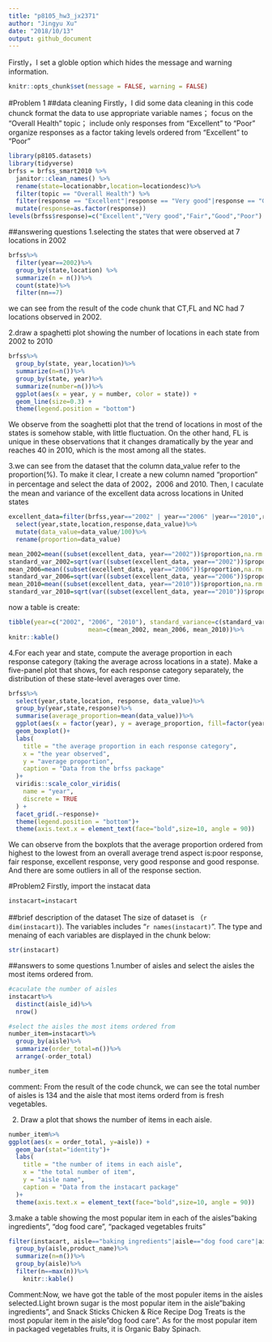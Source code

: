 ```yaml
---
title: "p8105_hw3_jx2371"
author: "Jingyu Xu"
date: "2018/10/13"
output: github_document
---
```

Firstly，I set a globle option which hides the message and warning information.
```r
knitr::opts_chunk$set(message = FALSE, warning = FALSE)
```

#Problem 1
##data cleaning
Firstly，I did some data cleaning in this code chunck
format the data to use appropriate variable names； 
focus on the “Overall Health” topic； 
include only responses from “Excellent” to “Poor”  
organize responses as a factor taking levels ordered from “Excellent” to “Poor”  

```r
library(p8105.datasets)
library(tidyverse)
brfss = brfss_smart2010 %>%
  janitor::clean_names() %>%
  rename(state=locationabbr,location=locationdesc)%>%
  filter(topic == "Overall Health") %>% 
  filter(response == "Excellent"|response == "Very good"|response == "Good"|response == "Fair"|response == "Poor")%>%
  mutate(response=as.factor(response))
levels(brfss$response)=c("Excellent","Very good","Fair","Good","Poor")
```

##answering questions
1.selecting the states that were observed at 7 locations in 2002
```r
brfss%>%
  filter(year==2002)%>%
  group_by(state,location) %>%
  summarize(n = n())%>%
  count(state)%>%
  filter(nn==7)
```
we can see from the result of the code chunk that CT,FL and NC had 7 locations observed in 2002.

2.draw a spaghetti plot showing the number of locations in each state from 2002 to 2010
```r
brfss%>%
  group_by(state, year,location)%>%
  summarize(n=n())%>%
  group_by(state, year)%>%
  summarize(number=n())%>%
  ggplot(aes(x = year, y = number, color = state)) + 
  geom_line(size=0.3) +
  theme(legend.position = "bottom")
```
We observe from the soaghetti plot that the trend of locations in most of the states is somehow stable, with little fluctuation. On the other hand, FL is unique in these observations that it changes dramatically by the year and reaches 40 in 2010, which is the most among all the states.  

3.we can see from the dataset that the column data_value refer to the proportion(%). To make it clear, I create a new column named "proportion" in percentage and select the data of 2002，2006 and 2010. Then, I caculate the mean and variance of the excellent data across locations in United states
```r
excellent_data=filter(brfss,year=="2002" | year=="2006" |year=="2010",response=="Excellent",state=="NY")%>%
  select(year,state,location,response,data_value)%>%
  mutate(data_value=data_value/100)%>%
  rename(proportion=data_value)

mean_2002=mean((subset(excellent_data, year=="2002"))$proportion,na.rm = TRUE)
standard_var_2002=sqrt(var((subset(excellent_data, year=="2002"))$proportion,na.rm = TRUE))
mean_2006=mean((subset(excellent_data, year=="2006"))$proportion,na.rm = TRUE)
standard_var_2006=sqrt(var((subset(excellent_data, year=="2006"))$proportion,na.rm = TRUE))
mean_2010=mean((subset(excellent_data, year=="2010"))$proportion,na.rm = TRUE)
standard_var_2010=sqrt(var((subset(excellent_data, year=="2010"))$proportion,na.rm = TRUE))
```
now a table is create:
```r
tibble(year=c("2002", "2006", "2010"), standard_variance=c(standard_var_2002,standard_var_2006,standard_var_2010),
                      mean=c(mean_2002, mean_2006, mean_2010))%>%
knitr::kable()
```



4.For each year and state, compute the average proportion in each response category (taking the average across locations in a state). Make a five-panel plot that shows, for each response category separately, the distribution of these state-level averages over time.
```r
brfss%>%
  select(year,state,location, response, data_value)%>%
  group_by(year,state,response)%>%
  summarise(average_proportion=mean(data_value))%>%
  ggplot(aes(x = factor(year), y = average_proportion, fill=factor(year))) + 
  geom_boxplot()+
  labs(
    title = "the average proportion in each response category",
    x = "the year observed",
    y = "average proportion",
    caption = "Data from the brfss package"
  )+
  viridis::scale_color_viridis(
    name = "year", 
    discrete = TRUE
  ) + 
  facet_grid(.~response)+
  theme(legend.position = "bottom")+
  theme(axis.text.x = element_text(face="bold",size=10, angle = 90))
```
We can observe from the boxplots that the average proportion ordered from highest to the lowest from an overall average trend aspect is:poor response, fair response, excellent response, very good response and good response. And there are some outliers in all of the response section.

#Problem2
Firstly, import the instacat data
```r
instacart=instacart
```
##brief description of the dataset
The size of dataset is （`r dim(instacart)`). The variables includes "`r names(instacart)`". The type and menaing of each variables are displayed in the chunk below:
```r
str(instacart)
```

##answers to some questions
1.number of aisles and select the aisles the most items ordered from.
```r
#caculate the number of aisles
instacart%>%
  distinct(aisle_id)%>%
  nrow()

#select the aisles the most items ordered from
number_item=instacart%>%
  group_by(aisle)%>%
  summarize(order_total=n())%>%
  arrange(-order_total)

number_item
```

comment:
From the result of the code chunck, we can see the total number of aisles is 134 and the aisle that most items orderd from is fresh vegetables.


2. Draw a plot that shows the number of items in each aisle.
```r
number_item%>%
ggplot(aes(x = order_total, y=aisle)) + 
  geom_bar(stat="identity")+
  labs(
    title = "the number of items in each aisle",
    x = "the total number of item",
    y = "aisle name",
    caption = "Data from the instacart package"
  )+
  theme(axis.text.x = element_text(face="bold",size=10, angle = 90))
```


3.make a table showing the most popular item in each of the aisles"baking ingredients", "dog food care", "packaged vegetables fruits"
```r
filter(instacart, aisle=="baking ingredients"|aisle=="dog food care"|aisle=="packaged vegetables fruits")%>%
  group_by(aisle,product_name)%>%
  summarize(n=n())%>%
  group_by(aisle)%>%
  filter(n==max(n))%>%
    knitr::kable()
```

Comment:Now, we have got the table of the most populer items in the aisles selected.Light brown sugar is the most popular item in the aisle"baking ingredients", and Snack Sticks Chicken & Rice Recipe Dog Treats is the most popular item in the aisle"dog food care". As for the most popular item in packaged vegetables fruits, it is Organic Baby Spinach.
